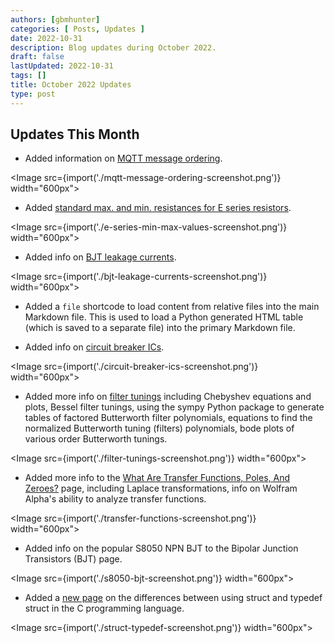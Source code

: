 ```yaml
---
authors: [gbmhunter]
categories: [ Posts, Updates ]
date: 2022-10-31
description: Blog updates during October 2022.
draft: false
lastUpdated: 2022-10-31
tags: []
title: October 2022 Updates
type: post
---
```



## Updates This Month

* Added information on [MQTT message ordering](/electronics/communication-protocols/mqtt-protocol/#message-ordering).

<Image src={import('./mqtt-message-ordering-screenshot.png')} width="600px"></Image>

* Added [standard max. and min. resistances for E series resistors](/electronics/components/resistors/#the-e-series).

<Image src={import('./e-series-min-max-values-screenshot.png')} width="600px"></Image>

* Added info on [BJT leakage currents](/electronics/components/transistors/bipolar-junction-transistors-bjts/#bjt-leakage-currents).

<Image src={import('./bjt-leakage-currents-screenshot.png')} width="600px"></Image>

* Added a `file` shortcode to load content from relative files into the main Markdown file. This is used to load a Python generated HTML table (which is saved to a separate file) into the primary Markdown file.

* Added info on [circuit breaker ICs](/electronics/circuit-design/load-switches/).

<Image src={import('./circuit-breaker-ics-screenshot.png')} width="600px"></Image>

* Added more info on [filter tunings](/electronics/circuit-design/analogue-filters/filter-tunings/) including Chebyshev equations and plots, Bessel filter tunings, using the sympy Python package to generate tables of factored Butterworth filter polynomials, equations to find the normalized Butterworth tuning (filters) polynomials, bode plots of various order Butterworth tunings.

<Image src={import('./filter-tunings-screenshot.png')} width="600px"></Image>

* Added more info to the [What Are Transfer Functions, Poles, And Zeroes?](/electronics/circuit-design/what-are-transfer-functions-poles-and-zeroes/) page, including Laplace transformations, info on Wolfram Alpha's ability to analyze transfer functions.

<Image src={import('./transfer-functions-screenshot.png')} width="600px"></Image>

* Added info on the popular S8050 NPN BJT to the Bipolar Junction Transistors (BJT) page.

<Image src={import('./s8050-bjt-screenshot.png')} width="600px"></Image>

* Added a [new page](/programming/languages/c/the-confusing-differences-between-struct-and-typedef-struct/) on the differences between using struct and typedef struct in the C programming language.

<Image src={import('./struct-typedef-screenshot.png')} width="600px"></Image>
